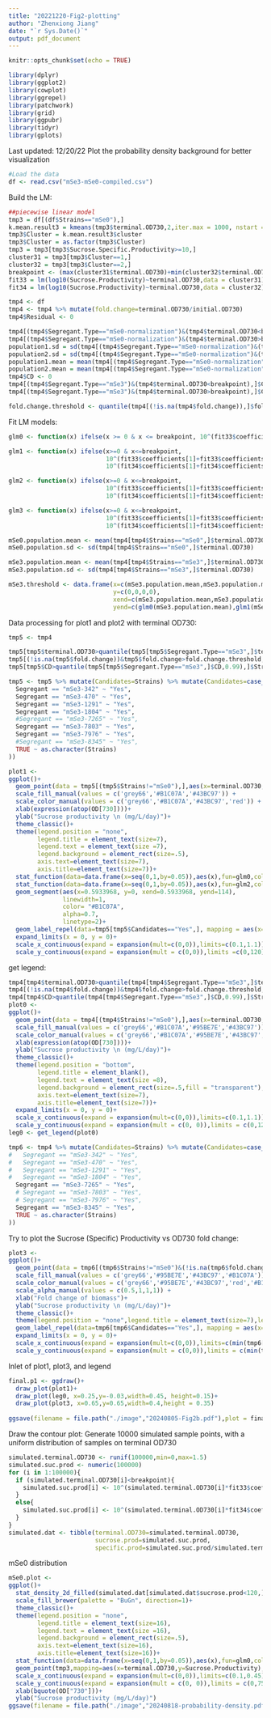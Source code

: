 ```yaml
---
title: "20221220-Fig2-plotting"
author: "Zhenxiong Jiang"
date: "`r Sys.Date()`"
output: pdf_document
---
```


```r
knitr::opts_chunk$set(echo = TRUE)

library(dplyr)
library(ggplot2)
library(cowplot)
library(ggrepel)
library(patchwork)
library(grid)
library(ggpubr)
library(tidyr)
library(gplots)
```
Last updated: 12/20/22
  Plot the probability density background for better visualization
```r
#Load the data
df <- read.csv("mSe3-mSe0-compiled.csv")
```
Build the LM:
```r
##piecewise linear model
tmp3 = df[(df$Strains=="mSe0"),]
k.mean.result3 = kmeans(tmp3$terminal.OD730,2,iter.max = 1000, nstart = 2)
tmp3$Cluster = k.mean.result3$cluster
tmp3$Cluster = as.factor(tmp3$Cluster)
tmp3 = tmp3[tmp3$Sucrose.Specific.Productivity>=10,]
cluster31 = tmp3[tmp3$Cluster==1,]
cluster32 = tmp3[tmp3$Cluster==2,]
breakpoint <- (max(cluster31$terminal.OD730)+min(cluster32$terminal.OD730))/2
fit33 = lm(log10(Sucrose.Productivity)~terminal.OD730,data = cluster31)
fit34 = lm(log10(Sucrose.Productivity)~terminal.OD730,data = cluster32)

tmp4 <- df
tmp4 <- tmp4 %>% mutate(fold.change=terminal.OD730/initial.OD730)
tmp4$Residual <- 0

tmp4[(tmp4$Segregant.Type=="mSe0-normalization")&(tmp4$terminal.OD730<breakpoint),]$Residual <- log10(tmp4[(tmp4$Segregant.Type=="mSe0-normalization")&(tmp4$terminal.OD730<breakpoint),]$Sucrose.Productivity)-tmp4[(tmp4$Segregant.Type=="mSe0-normalization")&(tmp4$terminal.OD730<breakpoint),]$terminal.OD730*fit33$coefficients[2]-fit33$coefficients[1]
tmp4[(tmp4$Segregant.Type=="mSe0-normalization")&(tmp4$terminal.OD730>breakpoint),]$Residual <- log10(tmp4[(tmp4$Segregant.Type=="mSe0-normalization")&(tmp4$terminal.OD730>breakpoint),]$Sucrose.Productivity)-tmp4[(tmp4$Segregant.Type=="mSe0-normalization")&(tmp4$terminal.OD730>breakpoint),]$terminal.OD730*fit34$coefficients[2]-fit34$coefficients[1]
population1.sd = sd(tmp4[(tmp4$Segregant.Type=="mSe0-normalization")&(tmp4$terminal.OD730<breakpoint),]$Residual)
population2.sd = sd(tmp4[(tmp4$Segregant.Type=="mSe0-normalization")&(tmp4$terminal.OD730>breakpoint),]$Residual)
population1.mean = mean(tmp4[(tmp4$Segregant.Type=="mSe0-normalization")&(tmp4$terminal.OD730<breakpoint),]$Residual)
population2.mean = mean(tmp4[(tmp4$Segregant.Type=="mSe0-normalization")&(tmp4$terminal.OD730>breakpoint),]$Residual)
tmp4$CD <- 0
tmp4[(tmp4$Segregant.Type=="mSe3")&(tmp4$terminal.OD730<breakpoint),]$CD <- pnorm((log10(tmp4[(tmp4$Segregant.Type=="mSe3")&(tmp4$terminal.OD730<breakpoint),]$Sucrose.Productivity)-tmp4[(tmp4$Segregant.Type=="mSe3")&(tmp4$terminal.OD730<breakpoint),]$terminal.OD730*fit33$coefficients[2]-fit33$coefficients[1]),mean=population1.mean,sd=population1.sd)
tmp4[(tmp4$Segregant.Type=="mSe3")&(tmp4$terminal.OD730>breakpoint),]$CD <- pnorm((log10(tmp4[(tmp4$Segregant.Type=="mSe3")&(tmp4$terminal.OD730>breakpoint),]$Sucrose.Productivity)-tmp4[(tmp4$Segregant.Type=="mSe3")&(tmp4$terminal.OD730>breakpoint),]$terminal.OD730*fit34$coefficients[2]-fit34$coefficients[1]),mean=population2.mean,sd=population2.sd)

fold.change.threshold <- quantile(tmp4[(!is.na(tmp4$fold.change)),]$fold.change,0.99)
```
Fit LM models:
```r
glm0 <- function(x) ifelse(x >= 0 & x <= breakpoint, 10^(fit33$coefficients[1]+fit33$coefficients[2]*x+population1.mean), 10^(fit34$coefficients[1]+fit34$coefficients[2]*x+population2.mean))

glm1 <- function(x) ifelse(x>=0 & x<=breakpoint,
                           10^(fit33$coefficients[1]+fit33$coefficients[2]*x+population1.mean+population1.sd),
                           10^(fit34$coefficients[1]+fit34$coefficients[2]*x+population2.mean+population2.sd))

glm2 <- function(x) ifelse(x>=0 & x<=breakpoint,
                           10^(fit33$coefficients[1]+fit33$coefficients[2]*x+population1.mean+2*population1.sd),
                           10^(fit34$coefficients[1]+fit34$coefficients[2]*x+population2.mean+2*population2.sd))

glm3 <- function(x) ifelse(x>=0 & x<=breakpoint,
                           10^(fit33$coefficients[1]+fit33$coefficients[2]*x+population1.mean+3*population1.sd),
                           10^(fit34$coefficients[1]+fit34$coefficients[2]*x+population2.mean+3*population2.sd))

mSe0.population.mean <- mean(tmp4[tmp4$Strains=="mSe0",]$terminal.OD730)
mSe0.population.sd <- sd(tmp4[tmp4$Strains=="mSe0",]$terminal.OD730)

mSe3.population.mean <- mean(tmp4[tmp4$Strains=="mSe3",]$terminal.OD730)
mSe3.population.sd <- sd(tmp4[tmp4$Strains=="mSe3",]$terminal.OD730)
```

```r
mSe3.threshold <- data.frame(x=c(mSe3.population.mean,mSe3.population.mean+mSe3.population.sd,mSe3.population.mean+2*mSe3.population.sd,mSe3.population.mean+3*mSe3.population.sd),
                             y=c(0,0,0,0),
                             xend=c(mSe3.population.mean,mSe3.population.mean+mSe3.population.sd,mSe3.population.mean+2*mSe3.population.sd,mSe3.population.mean+3*mSe3.population.sd),
                             yend=c(glm0(mSe3.population.mean),glm1(mSe3.population.mean+mSe3.population.sd),min(120,glm2(mSe3.population.mean+2*mSe3.population.sd)),min(120,glm3(mSe3.population.mean+3*mSe3.population.sd))))
```
Data processing for plot1 and plot2 with terminal OD730:
```r
tmp5 <- tmp4

tmp5[tmp5$terminal.OD730>quantile(tmp5[tmp5$Segregant.Type=="mSe3",]$terminal.OD730,0.995),]$Strains <- "mSe3 Biomass-Accumulating Mutants"
tmp5[(!is.na(tmp5$fold.change))&tmp5$fold.change>fold.change.threshold,]$Strains <- "mSe3 Fast-Growing Mutants"
tmp5[tmp5$CD>quantile(tmp5[tmp5$Segregant.Type=="mSe3",]$CD,0.99),]$Strains <- "mSe3 Sucrose-Producing Mutants"

tmp5 <- tmp5 %>% mutate(Candidates=Strains) %>% mutate(Candidates=case_when(
  Segregant == "mSe3-342" ~ "Yes",
  Segregant == "mSe3-470" ~ "Yes",
  Segregant == "mSe3-1291" ~ "Yes",
  Segregant == "mSe3-1804" ~ "Yes",
  #Segregant == "mSe3-7265" ~ "Yes",
  Segregant == "mSe3-7803" ~ "Yes",
  Segregant == "mSe3-7976" ~ "Yes",
  #Segregant == "mSe3-8345" ~ "Yes",
  TRUE ~ as.character(Strains)
))

```

```r
plot1 <-
ggplot()+
  geom_point(data = tmp5[(tmp5$Strains!="mSe0"),],aes(x=terminal.OD730,y=Sucrose.Productivity,fill=Strains,color=Candidates),size=1,shape=21)+
  scale_fill_manual(values = c('grey66','#B1C07A','#43BC97')) + 
  scale_color_manual(values = c('grey66','#B1C07A','#43BC97','red')) + 
  xlab(expression(atop(OD[730])))+
  ylab("Sucrose productivity \n (mg/L/day)")+
  theme_classic()+
  theme(legend.position = "none",
        legend.title = element_text(size=7),
        legend.text = element_text(size =7),
        legend.background = element_rect(size=.5),
        axis.text=element_text(size=7),
        axis.title=element_text(size=7))+
  stat_function(data=data.frame(x=seq(0,1,by=0.05)),aes(x),fun=glm0,color="#43BC97",alpha=0.7,size=1,xlim=c(0.05,0.565))+
  stat_function(data=data.frame(x=seq(0,1,by=0.05)),aes(x),fun=glm2,color="#43BC97",alpha=0.7,size=1,xlim=c(0.05,mSe3.population.mean+2*mSe3.population.sd-0.125),linetype="dashed")+
  geom_segment(aes(x=0.5933968, y=0, xend=0.5933968, yend=114),
               linewidth=1,
               color= "#B1C07A",
               alpha=0.7,
               linetype=2)+
  geom_label_repel(data=tmp5[tmp5$Candidates=="Yes",], mapping = aes(x=terminal.OD730,y=Sucrose.Productivity,label=Segregant),hjust = 0, nudge_x = 0.05,size=2)+
  expand_limits(x = 0, y = 0)+
  scale_x_continuous(expand = expansion(mult=c(0,0)),limits=c(0.1,1.1)) + 
  scale_y_continuous(expand = expansion(mult = c(0,0)),limits =c(0,120))
```
get legend:
```r
tmp4[tmp4$terminal.OD730>quantile(tmp4[tmp4$Segregant.Type=="mSe3",]$terminal.OD730,0.995),]$Strains <- "mSe3 Biomass-Accumulating Mutants"
tmp4[(!is.na(tmp4$fold.change))&tmp4$fold.change>fold.change.threshold,]$Strains <- "mSe3 Fast-Growing Mutants"
tmp4[tmp4$CD>quantile(tmp4[tmp4$Segregant.Type=="mSe3",]$CD,0.99),]$Strains <- "mSe3 Sucrose-Producing Mutants"
plot0 <-
ggplot()+
  geom_point(data = tmp4[(tmp4$Strains!="mSe0"),],aes(x=terminal.OD730,y=Sucrose.Productivity,fill=Strains,color=Strains),size=1,shape=21)+
  scale_fill_manual(values = c('grey66','#B1C07A','#95BE7E','#43BC97')) + 
  scale_color_manual(values = c('grey66','#B1C07A','#95BE7E','#43BC97','red')) + 
  xlab(expression(atop(OD[730])))+
  ylab("Sucrose productivity \n (mg/L/day)")+
  theme_classic()+
  theme(legend.position = "bottom",
        legend.title = element_blank(),
        legend.text = element_text(size =8),
        legend.background = element_rect(size=.5,fill = "transparent"),
        axis.text=element_text(size=7),
        axis.title=element_text(size=7))+
  expand_limits(x = 0, y = 0)+
  scale_x_continuous(expand = expansion(mult=c(0,0)),limits=c(0.1,1.1)) + 
  scale_y_continuous(expand = expansion(mult = c(0, 0)),limits = c(0,120))
leg0 <- get_legend(plot0)
```
```r
tmp6 <- tmp4 %>% mutate(Candidates=Strains) %>% mutate(Candidates=case_when(
#   Segregant == "mSe3-342" ~ "Yes",
#   Segregant == "mSe3-470" ~ "Yes",
#   Segregant == "mSe3-1291" ~ "Yes",
#   Segregant == "mSe3-1804" ~ "Yes",
  Segregant == "mSe3-7265" ~ "Yes",
  # Segregant == "mSe3-7803" ~ "Yes",
  # Segregant == "mSe3-7976" ~ "Yes",
  Segregant == "mSe3-8345" ~ "Yes",
  TRUE ~ as.character(Strains)
))
```

Try to plot the Sucrose (Specific) Productivity vs OD730 fold change:
```r
plot3 <-
ggplot()+
  geom_point(data = tmp6[(tmp6$Strains!="mSe0")&(!is.na(tmp6$fold.change)),],aes(x=fold.change,y=Sucrose.Productivity,fill=Strains,color=Candidates),size=1,shape=21)+
  scale_fill_manual(values = c('grey66','#95BE7E','#43BC97','#B1C07A')) + 
  scale_color_manual(values = c('grey66','#95BE7E','#43BC97','red','#B1C07A')) + 
  scale_alpha_manual(values = c(0.5,1,1,1)) +
  xlab("Fold change of biomass")+
  ylab("Sucrose productivity \n (mg/L/day)")+
  theme_classic()+
  theme(legend.position = "none",legend.title = element_text(size=7),legend.text = element_text(size =7),legend.background = element_rect(size=.5),axis.text=element_text(size=7),axis.title=element_text(size=7))+
  geom_label_repel(data=tmp6[tmp6$Candidates=="Yes",], mapping = aes(x=fold.change,y=Sucrose.Productivity,label=Segregant),hjust = 0, nudge_x = 0.05,size=2)+
  expand_limits(x = 0, y = 0)+
  scale_x_continuous(expand = expansion(mult=c(0,0)),limits=c(min(tmp6[(tmp6$Strains!="mSe0")&(!is.na(tmp6$fold.change)),]$fold.change),5)) + 
  scale_y_continuous(expand = expansion(mult = c(0,0)),limits = c(min(tmp6[(tmp6$Strains!="mSe0")&(!is.na(tmp6$fold.change)),]$Sucrose.Productivity),120))

```
Inlet of plot1, plot3, and legend
```r
final.p1 <- ggdraw()+
  draw_plot(plot1)+
  draw_plot(leg0, x=0.25,y=-0.03,width=0.45, height=0.15)+
  draw_plot(plot3, x=0.65,y=0.65,width=0.4,height = 0.35)
  
ggsave(filename = file.path("./image","20240805-Fig2b.pdf"),plot = final.p1, device = "pdf", width = 18, height = 9, units = "cm")
```
Draw the contour plot:
Generate 10000 simulated sample points, with a uniform distribution of samples on terminal OD730
```r
simulated.terminal.OD730 <- runif(100000,min=0,max=1.5)
simulated.suc.prod <- numeric(100000)
for (i in 1:100000){
  if (simulated.terminal.OD730[i]<breakpoint){
    simulated.suc.prod[i] <- 10^(simulated.terminal.OD730[i]*fit33$coefficients[2]+fit33$coefficients[1]+rnorm(1,mean=population1.mean,sd=population1.sd))
  }
  else{
    simulated.suc.prod[i] <- 10^(simulated.terminal.OD730[i]*fit34$coefficients[2]+fit34$coefficients[1]+rnorm(1,mean=population2.mean,sd=population2.sd))
  }
}
simulated.dat <- tibble(terminal.OD730=simulated.terminal.OD730,
                        sucrose.prod=simulated.suc.prod,
                        specific.prod=simulated.suc.prod/simulated.terminal.OD730)

```
mSe0 distribution
```r
mSe0.plot <- 
ggplot()+
  stat_density_2d_filled(simulated.dat[simulated.dat$sucrose.prod<120,], mapping=aes(x = as.numeric(terminal.OD730), y = as.numeric(sucrose.prod)), alpha=0.8)+
  scale_fill_brewer(palette = "BuGn", direction=1)+
  theme_classic()+
  theme(legend.position = "none",
        legend.title = element_text(size=16),
        legend.text = element_text(size =16),
        legend.background = element_rect(size=.5),
        axis.text=element_text(size=16),
        axis.title=element_text(size=16))+
  stat_function(data=data.frame(x=seq(0,1,by=0.05)),aes(x),fun=glm0,color="limegreen",alpha=0.7,size=1,xlim=c(0.05,0.4))+
  geom_point(tmp3,mapping=aes(x=terminal.OD730,y=Sucrose.Productivity),size=0.5)+
  scale_x_continuous(expand = expansion(mult=c(0,0)),limits=c(0.1,0.45)) + 
  scale_y_continuous(expand = expansion(mult = c(0, 0)),limits = c(0,75))+
  xlab(bquote(OD["730"]))+
  ylab("Sucrose productivity (mg/L/day)")
ggsave(filename = file.path("./image","20240818-probability-density.pdf"),plot = mSe0.plot, device = "pdf", width = 18, height = 12, units = "cm")
```




